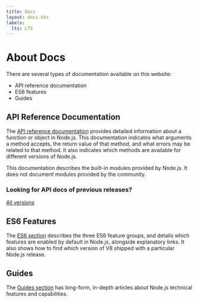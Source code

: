 ```yaml
---
title: Docs
layout: docs.hbs
labels:
  lts: LTS
---
```



# About Docs

There are several types of documentation available on this website:

- API reference documentation
- ES6 features
- Guides

## API Reference Documentation

The [API reference documentation](https://nodejs.org/api/) provides detailed information about a function or object in Node.js. This documentation indicates what arguments a method accepts, the return value of that method, and what errors may be related to that method. It also indicates which methods are available for different versions of Node.js.

This documentation describes the built-in modules provided by Node.js. It does not document modules provided by the community.

<div className="highlight-box">

### Looking for API docs of previous releases?

<NodeApiVersionLinks />

[All versions](https://nodejs.org/docs/)

</div>

## ES6 Features

The [ES6 section](/en/docs/es6/) describes the three ES6 feature groups, and details which features are enabled by default in Node.js, alongside explanatory links. It also shows how to find which version of V8 shipped with a particular Node.js release.

## Guides

The [Guides section](/en/docs/guides/) has long-form, in-depth articles about Node.js technical features and capabilities.
